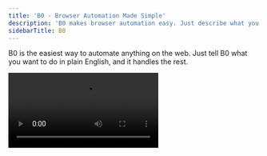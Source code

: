 ```yaml
---
title: 'B0 - Browser Automation Made Simple'
description: 'B0 makes browser automation easy. Just describe what you want to do, and B0 does it for you. No coding required.'
sidebarTitle: B0
---
```


B0 is the easiest way to automate anything on the web. Just tell B0 what you want to do in plain English, and it handles the rest.

<video autoPlay loop src="images/b0-preview.mp4" />

## [Try it now!](https://b0.dev)

# How B0 Works

B0 takes your prompt and runs the following process:
<Steps>

<Step title="Exploration">
B0 passes the prompt to a dedicated exploration agent, which extracts the main goal of the task and break it down to different steps, as well as the expected output.
</Step>
<Step title="Session Recording">
Whether "Demonstrate Manually" was chosen or not, B0 creates a cloud [Session](/quickstart/use-via-code) and Record the interactions with the browser for later usage.
</Step>
<Step title="Deterministic Code Generation">
B0 uses the interaction recordings from last step, and use them to generate a deterministic code, creates a [Task](/advanced/tasks) with that code, and run it.
</Step>
<Step title="Evaluation">
B0 compares between the results of the 2 execution and determines whether the results are equivalent and summarizes it to the user.
</Step>
</Steps>
<Information>
The task created in the process is available in the [Tasks Page](/advanced/tasks) and from the SDK.
</Information>

## Manual Demonstration

This feature allows you to show B0 the flow you want manually, while recording, B0 analyzes what's done and with the context of the prompt, it will generate the deterministic code as expected.

<img src="/images/b0-manual-demonstration.png"  />

## Core Advantages

<CardGroup cols={3}>
  <Card
    title="Reduced Costs"
    icon="dollar"
  >
    Agent costs applied only on task creation. Any additional run doesn't require an agent involvement.
  </Card>
  <Card
    title="Works Every Time"
    icon="check-circle"
  >
    B0 creates reliable automations that work consistently, for generating deterministic code.
  </Card>
  <Card
    title="Supported Authentication"
    icon="key"
  >
    B0 is based on Anchor's SDK, which expose methods for [MFA handling](/advanced/mfa).
  </Card>
</CardGroup>



<Info>
**Need help?** B0 works best when you describe exactly what you want to do. Be specific about which websites, what actions to take, and what results you expect. You can also show B0 how to do it by demonstrating the steps yourself.
</Info>

